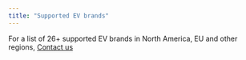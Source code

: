```yaml
---
title: "Supported EV brands"
---
```


For a list of 26+ supported EV brands in North America, EU and other regions,
[Contact us](/contact-us)
